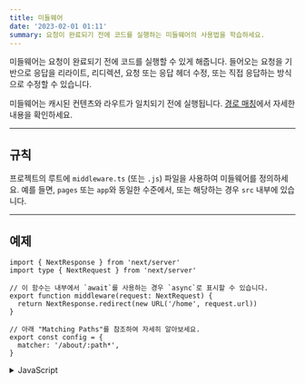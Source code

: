 ```yaml
---
title: 미들웨어
date: '2023-02-01 01:11'
summary: 요청이 완료되기 전에 코드를 실행하는 미들웨어의 사용법을 학습하세요.
---
```

<TOCInline toc={props.toc} asDisclosure />

미들웨어는 요청이 완료되기 전에 코드를 실행할 수 있게 해줍니다. 들어오는 요청을 기반으로 응답을 리라이트, 리디렉션, 요청 또는 응답 헤더 수정, 또는 직접 응답하는 방식으로 수정할 수 있습니다.

미들웨어는 캐시된 컨텐츠와 라우트가 일치되기 전에 실행됩니다. [경로 매칭](#경로-매칭)에서 자세한 내용을 확인하세요.

---

## 규칙

프로젝트의 루트에 `middleware.ts` (또는 `.js`) 파일을 사용하여 미들웨어를 정의하세요. 예를 들면, `pages` 또는 `app`와 동일한 수준에서, 또는 해당하는 경우 `src` 내부에 있습니다.

---

## 예제

```ts:"middleware.ts" switcher
import { NextResponse } from 'next/server'
import type { NextRequest } from 'next/server'

// 이 함수는 내부에서 `await`를 사용하는 경우 `async`로 표시할 수 있습니다.
export function middleware(request: NextRequest) {
  return NextResponse.redirect(new URL('/home', request.url))
}

// 아래 "Matching Paths"를 참조하여 자세히 알아보세요.
export const config = {
  matcher: '/about/:path*',
}
```
<details>
    <summary>JavaScript</summary>
```js:"middleware.js" switcher
import { NextResponse } from 'next/server'

// 이 함수는 내부에서 `await`를 사용하는 경우 `async`로 표시할 수 있습니다.
export function middleware(request) {
  return NextResponse.redirect(new URL('/home', request.url))
}

// 아래 "Matching Paths"를 참조하여 자세히 알아보세요.
export const config = {
  matcher: '/about/:path*',
}
```
</details>

---

## 경로 매칭

미들웨어는 **프로젝트의 모든 라우트에** 대해 호출됩니다. 다음은 실행 순서입니다:

1. `next.config.js`에서의 `headers`
2. `next.config.js`에서의 `redirects`
3. 미들웨어 (`rewrites`, `redirects` 등)
4. `next.config.js`에서의 `beforeFiles` (`rewrites`)
5. 파일시스템 라우트 (`public/`, `_next/static/`, `pages/`, `app/` 등)
6. `next.config.js`에서의 `afterFiles` (`rewrites`)
7. 동적 라우트 (`/blog/[slug]`)
8. `next.config.js`에서의 `fallback` (`rewrites`)

미들웨어가 실행될 경로를 정의하는 두 가지 방법이 있습니다:

1. [사용자 정의 매처 설정](#매처)
2. [조건문](#조건문)

### 매처

`matcher`는 특정 경로에서 미들웨어를 실행하도록 필터링 할 수 있게 해줍니다.

```js:"middleware.js"
export const config = {
  matcher: '/about/:path*',
}
```

배열 문법을 사용하여 단일 경로 또는 여러 경로와 일치시킬 수 있습니다:

```js:"middleware.js"
export const config = {
  matcher: ['/about/:path*', '/dashboard/:path*'],
}
```

`matcher` 설정은 완전한 정규 표현식을 허용하므로 부정 전방 탐색이나 문자 매칭과 같은 매칭이 지원됩니다. 특정 경로를 제외한 모든 것과 일치하는 부정 전방 탐색의 예는 다음과 같습니다:

```js:"middleware.js"
export const config = {
  matcher: [
    /*
     * 다음으로 시작하는 경로를 제외한 모든 요청 경로와 일치:
     * - api (API 라우트)
     * - _next/static (정적 파일)
     * - _next/image (이미지 최적화 파일)
     * - favicon.ico (파비콘 파일)
     */
    '/((?!api|_next/static|_next/image|favicon.ico).*)',
  ],
}
```

> **알아두세요**: `matcher` 값은 빌드 시간에 정적으로 분석될 수 있도록 상수여야 합니다. 변수와 같은 동적 값은 무시됩니다.

설정된 매처는:

1. `/`로 시작해야 합니다.
2. 명명된 매개 변수를 포함할 수 있습니다: `/about/:path`는 `/about/a`와 `/about/b`와 일치하지만 `/about/a/c`와는 일치하지 않습니다.
3. 명명된 매개 변수 (':'로 시작하는)에 수정자를 가질 수 있습니다: `/about/:path*`는 `*`가 _제로 또는 더 많은_ 때문에 `/about/a/b/c`와 일치합니다. `?`는 _제로 또는 하나_ 이고 `+`는 _하나 또는 더 많은_ 입니다.
4. 괄호로 묶인 정규 표현식을 사용할 수 있습니다: `/about/(.*)`는 `/about/:path*`와 동일합니다.

[path-to-regexp](https://github.com/pillarjs/path-to-regexp#path-to-regexp-1) 문서에서 더 자세한 내용을 읽어보세요.

> **알아두세요**: 하위 호환성을 위해, Next.js는 항상 `/public`을 `/public/index`로 간주합니다. 따라서 `/public/:path` 매처는 일치하게 됩니다.


### 조건문

```ts:"middleware.ts" switcher
import { NextResponse } from 'next/server'
import type { NextRequest } from 'next/server'

export function middleware(request: NextRequest) {
  if (request.nextUrl.pathname.startsWith('/about')) {
    return NextResponse.rewrite(new URL('/about-2', request.url))
  }

  if (request.nextUrl.pathname.startsWith('/dashboard')) {
    return NextResponse.rewrite(new URL('/dashboard/user', request.url))
  }
}
```

<details>
<summary>JavaScript</summary>
```js:"middleware.js" switcher
import { NextResponse } from 'next/server'

export function middleware(request) {
  if (request.nextUrl.pathname.startsWith('/about')) {
    return NextResponse.rewrite(new URL('/about-2', request.url))
  }

  if (request.nextUrl.pathname.startsWith('/dashboard')) {
    return NextResponse.rewrite(new URL('/dashboard/user', request.url))
  }
}
```
</details>

--- 

## NextResponse

`NextResponse` API를 통해 다음 작업을 수행할 수 있습니다:

- 들어오는 요청을 다른 URL로 `redirect`합니다.
- 주어진 URL을 표시함으로써 응답을 `rewrite`합니다.
- API 라우트, `getServerSideProps` 및 `rewrite` 대상에 대한 요청 헤더 설정
- 응답 쿠키 설정
- 응답 헤더 설정

<Callout type="app" icon="App Router Only">

미들웨어에서 응답을 생성하려면 다음과 같은 방법이 있습니다:

1. 응답을 생성하는 라우트([Page](/docs/nextjs/routing/pages-and-layouts) 또는 [Route Handler](/docs/nextjs/routing/route-handlers))로 `rewrite`합니다.
2. `NextResponse`를 직접 반환합니다. [응답 생성](#응답-생성하기)을 참조하세요.

</Callout>

<Callout type="page" icon="Page Router Only">

미들웨어에서 응답을 생성하려면 다음과 같은 방법이 있습니다:

1. 응답을 생성하는 라우트([Page](/docs/pages/building-your-application/routing/pages-and-layouts) 또는 [Edge API Route](/docs/pages/building-your-application/routing/api-routes))로 `rewrite`합니다.
2. `NextResponse`를 직접 반환합니다. [응답 생성](#p응답-생성하기)을 참조하세요.

</Callout>

--- 

## 쿠키 사용하기

쿠키는 일반적인 헤더입니다. `Request`에서는 `Cookie` 헤더에 저장되며, `Response`에서는 `Set-Cookie` 헤더에 있습니다. Next.js는 `NextRequest`와 `NextResponse`에 있는 `cookies` 확장을 통해 이러한 쿠키에 접근하고 조작하는 편리한 방법을 제공합니다.

1. 들어오는 요청에 대해 `cookies`는 다음 메소드와 함께 제공됩니다: 쿠키 `get`, `getAll`, `set`, `delete`. `has`로 쿠키의 존재 여부를 확인하거나 `clear`로 모든 쿠키를 삭제할 수 있습니다.
2. 나가는 응답에 대해서 `cookies`는 다음 메소드를 가집니다: `get`, `getAll`, `set`, `delete`.

```ts:"middleware.ts" switcher
import { NextResponse } from 'next/server'
import type { NextRequest } from 'next/server'

export function middleware(request: NextRequest) {
  // 들어오는 요청에 "Cookie:nextjs=fast" 헤더가 있다고 가정
  // `RequestCookies` API를 사용하여 요청에서 쿠키 가져오기
  let cookie = request.cookies.get('nextjs')
  console.log(cookie) // => { name: 'nextjs', value: 'fast', Path: '/' }
  const allCookies = request.cookies.getAll()
  console.log(allCookies) // => [{ name: 'nextjs', value: 'fast' }]

  request.cookies.has('nextjs') // => true
  request.cookies.delete('nextjs')
  request.cookies.has('nextjs') // => false

  // `ResponseCookies` API를 사용하여 응답에 쿠키 설정하기
  const response = NextResponse.next()
  response.cookies.set('vercel', 'fast')
  response.cookies.set({
    name: 'vercel',
    value: 'fast',
    path: '/',
  })
  cookie = response.cookies.get('vercel')
  console.log(cookie) // => { name: 'vercel', value: 'fast', Path: '/' }
  // 나가는 응답에는 `Set-Cookie:vercel=fast;path=/test` 헤더가 있을 것입니다.

  return response
}
```
<details>
    <summary>JavaScript</summary>
```js:"middleware.js" switcher
import { NextResponse } from 'next/server'

export function middleware(request) {
  // 들어오는 요청에 "Cookie:nextjs=fast" 헤더가 있다고 가정
  // `RequestCookies` API를 사용하여 요청에서 쿠키 가져오기
  let cookie = request.cookies.get('nextjs')
  console.log(cookie) // => { name: 'nextjs', value: 'fast', Path: '/' }
  const allCookies = request.cookies.getAll()
  console.log(allCookies) // => [{ name: 'nextjs', value: 'fast' }]

  request.cookies.has('nextjs') // => true
  request.cookies.delete('nextjs')
  request.cookies.has('nextjs') // => false

  // `ResponseCookies` API를 사용하여 응답에 쿠키 설정하기
  const response = NextResponse.next()
  response.cookies.set('vercel', 'fast')
  response.cookies.set({
    name: 'vercel',
    value: 'fast',
    path: '/',
  })
  cookie = response.cookies.get('vercel')
  console.log(cookie) // => { name: 'vercel', value: 'fast', Path: '/' }
  // 나가는 응답에는 `Set-Cookie:vercel=fast;path=/test` 헤더가 있을 것입니다.

  return response
}
```
</details>

--- 

## 헤더 설정하기

`NextResponse` API를 사용하여 요청 및 응답 헤더를 설정할 수 있습니다 (요청 헤더 설정은 Next.js v13.0.0부터 사용 가능합니다).

```ts:"middleware.ts" switcher
import { NextResponse } from 'next/server'
import type { NextRequest } from 'next/server'

export function middleware(request: NextRequest) {
  // 요청 헤더를 복제하고 새 헤더 `x-hello-from-middleware1`을 설정합니다.
  const requestHeaders = new Headers(request.headers)
  requestHeaders.set('x-hello-from-middleware1', 'hello')

  // NextResponse.rewrite에서도 요청 헤더를 설정할 수 있습니다.
  const response = NextResponse.next({
    request: {
      // 새로운 요청 헤더
      headers: requestHeaders,
    },
  })

  // 새 응답 헤더 `x-hello-from-middleware2`를 설정합니다.
  response.headers.set('x-hello-from-middleware2', 'hello')
  return response
}
```
<details>
    <summary>JavaScript</summary>
```js:"middleware.js" switcher
import { NextResponse } from 'next/server'

export function middleware(request) {
  // 요청 헤더를 복제하고 새 헤더 `x-hello-from-middleware1`을 설정합니다.
  const requestHeaders = new Headers(request.headers)
  requestHeaders.set('x-hello-from-middleware1', 'hello')

  // NextResponse.rewrite에서도 요청 헤더를 설정할 수 있습니다.
  const response = NextResponse.next({
    request: {
      // 새로운 요청 헤더
      headers: requestHeaders,
    },
  })

  // 새 응답 헤더 `x-hello-from-middleware2`를 설정합니다.
  response.headers.set('x-hello-from-middleware2', 'hello')
  return response
}
```
</details>

> **알아두면 좋은 점**: 큰 헤더를 설정하는 것은 백엔드 웹 서버 구성에 따라 [431 Request Header Fields Too Large](https://developer.mozilla.org/docs/Web/HTTP/Status/431) 오류를 발생시킬 수 있으므로 주의해야 합니다.

---

## 응답 생성하기

미들웨어에서 직접 `Response` 또는 `NextResponse` 인스턴스를 반환하여 응답할 수 있습니다. ([Next.js v13.1.0](https://nextjs.org/blog/next-13-1#nextjs-advanced-middleware)부터 사용 가능합니다.)

```ts:"middleware.ts" switcher
import { NextRequest, NextResponse } from 'next/server'
import { isAuthenticated } from '@lib/auth'

// 미들웨어를 `/api/`로 시작하는 경로로 제한합니다.
export const config = {
  matcher: '/api/:function*',
}

export function middleware(request: NextRequest) {
  // 요청을 확인하기 위해 인증 함수를 호출합니다.
  if (!isAuthenticated(request)) {
    // 오류 메시지를 나타내는 JSON으로 응답합니다.
    return new NextResponse(
      JSON.stringify(
        { success: false, message: 'authentication failed' }
    ),
      { status: 401, headers: 
        { 'content-type': 'application/json' } 
      }
    )
  }
}
```
<details>
    <summary>JavaScript</summary>
```js:"middleware.js" switcher
import { NextResponse } from 'next/server'
import { isAuthenticated } from '@lib/auth'

// 미들웨어를 `/api/`로 시작하는 경로로 제한합니다.
export const config = {
  matcher: '/api/:function*',
}

export function middleware(request) {
  // 요청을 확인하기 위해 인증 함수를 호출합니다.
  if (!isAuthenticated(request)) {
    // 오류 메시지를 나타내는 JSON으로 응답합니다.
    return new NextResponse(
      JSON.stringify(
        { success: false, message: 'authentication failed' }
    ),
      { status: 401, headers: 
        { 'content-type': 'application/json' } 
      }
    )
  }
}
```
</details>

--- 

## 고급 미들웨어 플래그

Next.js의 `v13.1`에서는 고급 사용 사례를 처리하기 위해 두 가지 추가 플래그인 `skipMiddlewareUrlNormalize` 및 `skipTrailingSlashRedirect`가 도입되었습니다.

`skipTrailingSlashRedirect`는 트레일링 슬래시(trailing slash)를 추가하거나 제거하기 위한 Next.js 기본 리다이렉트를 비활성화하여 미들웨어 내에서 커스텀 처리를 할 수 있습니다. 이로 인해 일부 경로에는 트레일링 슬래시를 유지하고 다른 경로에는 트레일링 슬래시를 사용하지 않게 할 수 있어 점진적인 마이그레이션이 더욱 쉬워집니다.

```js:"next.config.js"
module.exports = {
  skipTrailingSlashRedirect: true,
}
```

```js:"middleware.js"
const legacyPrefixes = ['/docs', '/blog']

export default async function middleware(req) {
  const { pathname } = req.nextUrl

  if (legacyPrefixes.some((prefix) => pathname.startsWith(prefix))) {
    return NextResponse.next()
  }

  // 트레일링 슬래시 처리 적용
  if (
    !pathname.endsWith('/') &&
    !pathname.match(/((?!\.well-known(?:\/.*)?)(?:[^/]+\/)*[^/]+\.\w+)/)
  ) {
    req.nextUrl.pathname += '/'
    return NextResponse.redirect(req.nextUrl)
  }
}
```

`skipMiddlewareUrlNormalize`는 Next.js가 직접 방문과 클라이언트 전환을 동일하게 처리하기 위해 수행하는 URL 정규화를 비활성화 할 수 있습니다. 이를 통해 원래의 URL을 사용하여 전체 제어가 필요한 몇 가지 고급 사례를 다룰 수 있습니다.

```js:"next.config.js"
module.exports = {
  skipMiddlewareUrlNormalize: true,
}
```

```js:"middleware.js"
export default async function middleware(req) {
  const { pathname } = req.nextUrl

  // GET /_next/data/build-id/hello.json

  console.log(pathname)
  // 플래그가 있으면 /_next/data/build-id/hello.json으로 표시됩니다.
  // 플래그 없이는 /hello로 정규화됩니다.
}
```
--- 

## 버전 히스토리

| 버전      | 변경사항                                                                                                                  |
| --------- | -------------------------------------------------------------------------------------------------------------------------- |
| `v13.1.0` | 고급 미들웨어 플래그 추가                                                                                                 |
| `v13.0.0` | 미들웨어는 요청 헤더, 응답 헤더를 수정하고 응답을 전송할 수 있습니다.                                                       |
| `v12.2.0` | 미들웨어는 안정적이며, [업그레이드 가이드](https://nextjs.org/docs/messages/middleware-upgrade-guide)를 참조하세요.                         |
| `v12.0.9` | Edge Runtime에서 절대 URL 강제 적용 ([PR](https://github.com/vercel/next.js/pull/33410))                                   |
| `v12.0.0` | 미들웨어 (베타) 추가                                                                                                      |